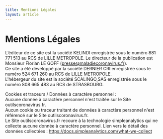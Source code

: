 ```yaml
---
title: Mentions Légales
layout: article
---
```


# Mentions Légales

L’éditeur de ce site est la société KELINDI enregistrée sous le numéro 881 771 513 au RCS de LILLE METROPOLE. Le directeur de la publication est Monsieur Florian LE GOFF (presse@maladiecoronavirus.fr).  
Ce site a été développé par la société DERNIER CRI enregistrée sous le numéro 524 671 260 au RCS de LILLE METROPOLE.  
L'hébergeur du site est la société SCALINGO,SAS enregistrée sous le numéro 808 665 483 au RCS de STRASBOURG.

Cookies et traceurs / Données à caractère personnel :  
Aucune donnée à caractère personnel n'est traitée sur le Site outilscoronavirus.fr.  
Aucun cookie ou traceur traitant de données à caractère personnel n'est référencé sur le Site outilscoronavirus.fr.  
Le Site outilscoronavirus.fr recoure à la technologie simpleanalytics qui ne collecte aucune donnée à caractère personnel. Lien vers le détail des données collectées : https://docs.simpleanalytics.com/what-we-collect
